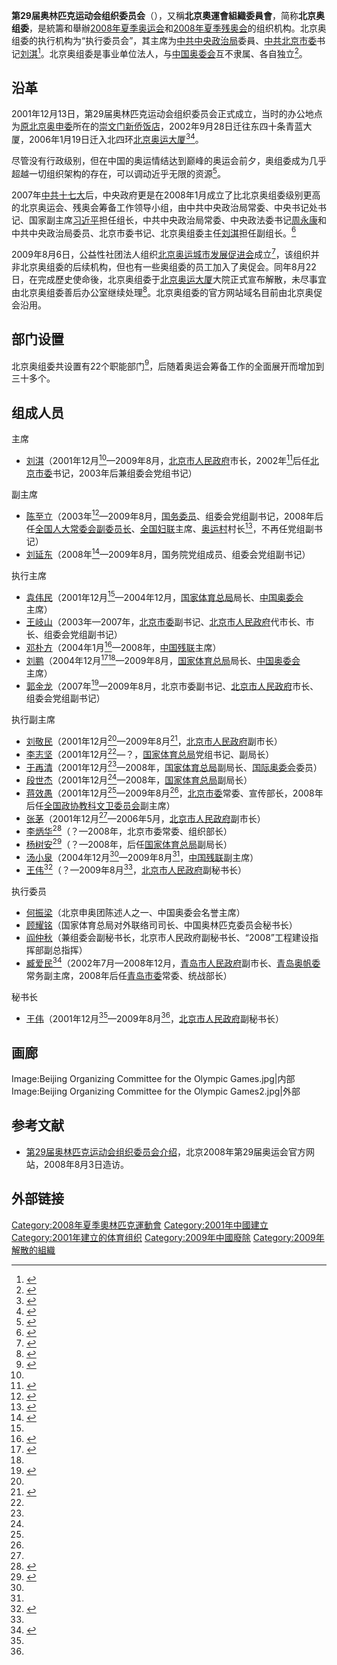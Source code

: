 {{Coord|39.94727899999999|116.209111|type:landmark_region:CN-11_source:GoogleMaps|display=title}}
{{Not|北京2022年冬奥会和冬残奥会组织委员会}}{{Infobox PRCG
|机构名称=第29届奥林匹克运动会组织委员会
|标志1=Beijing2008SummerOlympics.svg
|标志1说明=
|标志1宽度=180px
|职位1=主席
|人员1=[[刘淇|刘淇]]（[[北京市|北京]][[中国共产党北京市委员会|市委书记]]兼任）
|职位2=副主席
|人员2=[[陈至立|陈至立]]、{{wrap}}[[刘延东|刘延东]]
|职位3=执行主席
|人员3=[[劉鵬_(1951年)|刘鹏]]（[[国家体育总局|国家体育总局局长]]）<br>[[郭金龙|郭金龙]]（[[北京市|北京市]][[北京市市长列表|市长]]）
|成立时间={{Start date|2001|12|13}}
|撤销时间 =2009年8月22日
|上级机构=
|机构类型=独立[[事业单位|事业单位]]法人
|统一社会信用代码=
|地址1=[[北京市|北京市]][[海淀区|海淀区]]北四环中路267号[[北京奥运大厦|北京奥运大厦]]
|邮编1=
|官网={{URL|http://www.beijing2008.cn/}}
|image1=Beijing Olympic Building.JPG
|caption1=北京奥组委驻地位于北京奥运大厦
}}
{{2008年夏季奧林匹克运动会}}
'''第29届奥林匹克运动会组织委员会'''（{{lang-en|Beijing Organizing Committee for the Games of the XXIX Olympiad}}），又稱'''北京奧運會組織委員會'''，简称'''北京奥组委'''，是統籌和舉辦[[2008年夏季奥运会|2008年夏季奥运会]]和[[2008年夏季残奥会|2008年夏季残奥会]]的组织机构。北京奥组委的执行机构为“执行委员会”，其主席为[[中共中央政治局|中共中央政治局]]委員、[[中共北京市委|中共北京市委]]书记[[刘淇|刘淇]]<ref name=":0">{{Cite web|url=http://www.gov.cn/zhengce/content/2016-10/11/content_5117398.htm|title=国务院办公厅关于成立第29届奥林匹克运动会组织委员会的通知_政府信息公开专栏|accessdate=2018-11-25|work=www.gov.cn|archive-date=2020-11-09|archive-url=https://web.archive.org/web/20201109143455/http://www.gov.cn/zhengce/content/2016-10/11/content_5117398.htm|dead-url=no}}</ref>。北京奥组委是事业单位法人，与[[中国奥委会|中国奥委会]]互不隶属、各自独立<ref>{{Cite journal|title=北京奥组委与中国奥委会法律地位比较|author=周玲|url=|journal=体育文化导刊|issue=06|doi=|others=|year=2003|volume=|page=9-10|pmid=}}</ref>。

== 沿革 ==
2001年12月13日，第29届奥林匹克运动会组织委员会正式成立，当时的办公地点为[[2008年夏季奥林匹克运动会申办过程|原北京奥申委]]所在的[[北京新侨诺富特饭店|崇文门新侨饭店]]，2002年9月28日迁往东四十条青蓝大厦，2006年1月19日迁入北四环[[北京奥运大厦|北京奥运大厦]]<ref>{{cite news|url=http://sports.sina.com.cn/s/2006-01-18/1938761647s.shtml|title=北京奥运总部挺进前沿 奥组委明日搬至奥运大厦|publisher=[[中国新闻社|中国新闻社]]|date=2006-01-18|accessdate=2022-03-17}}</ref><ref>{{cite news|url=http://sports.sina.com.cn/o/2007-08-02/09163076871.shtml|title=记走过6年奥运历程的北京奥组委 梦想越近责任越重|work=[[北京日报|北京日报]]|date=2007-08-02|accessdate=2022-03-17}}</ref>。

尽管没有行政级别，但在中国的奥运情结达到巅峰的奥运会前夕，奥组委成为几乎超越一切组织架构的存在，可以调动近乎无限的资源<ref>{{Cite journal|title=北京奥运八年了 巅峰之后人与事|author=陈劲松|url=|journal=看天下|issue=21|doi=|others=|year=2016|volume=|page=49|pmid=}}</ref>。

2007年[[中共十七大|中共十七大]]后，中央政府更是在2008年1月成立了比北京奥组委级别更高的北京奥运会、残奥会筹备工作领导小组，由中共中央政治局常委、中央书记处书记、国家副主席[[习近平|习近平]]担任组长，中共中央政治局常委、中央政法委书记[[周永康|周永康]]和中共中央政治局委员、北京市委书记、北京奥组委主任[[刘淇|刘淇]]担任副组长。<ref>{{cite web|url= https://www.mfa.gov.cn/ce/ceus//chn/gyzg/123456768988/t414273.htm|title= 习近平任奥委会残奥会领导小组组长 周永康刘淇任副组长(03/12/08)}}</ref>

2009年8月6日，公益性社团法人组织[[北京奥运城市发展促进会|北京奥运城市发展促进会]]成立<ref>{{cite news|url=http://www.gov.cn/jrzg/2009-08/06/content_1385289.htm|title=北京奥运一周年：北京奥运城市发展促进会成立|publisher=[[新华社|新华社]]|date=2009-08-06|accessdate=2022-03-17}}</ref>，该组织并非北京奥组委的后续机构，但也有一些奥组委的员工加入了奥促会。同年8月22日，在完成歷史使命後，北京奥组委于[[北京奥运大厦|北京奥运大厦]]大院正式宣布解散，未尽事宜由北京奥组委善后办公室继续处理<ref>{{Cite news|url=http://sports.163.com/09/0824/07/5HFENA3200051CAQ.html|title=北京奥组委宣布解散 未尽事宜由善后办公室处理|author=|date=2009-08-24|work=网易体育|accessdate=2018-11-25|archive-url=https://web.archive.org/web/20181126005536/http://sports.163.com/09/0824/07/5HFENA3200051CAQ.html|archive-date=2018-11-26|dead-url=yes}}</ref>。北京奥组委的官方网站域名目前由北京奥促会沿用。

== 部门设置 ==
北京奥组委共设置有22个职能部门<ref>{{Cite journal|title=奥组委22个职能部门简介|author=|url=|journal=瞭望新闻周刊|issue=15|doi=|others=|year=2006|volume=|page=17|pmid=}}</ref>，后随着奥运会筹备工作的全面展开而增加到三十多个。
{{columns-list|2|
* 秘书行政部
* 总体策划部
* 国际联络部
* 体育部
* 新闻宣传部
* 工程部
* 环境开发部
* 市场开发部
* 技术部
* 法律事务部
* 运动员服务部
* 监察审计部
* 人事部
* 财务部
* 信息中心
* 文化活动部
* 安保部
* 医疗卫生部
* 媒体运行部
* 物流部
* 残奥会部
* 场馆管理部
* 交通部
* 火炬接力中心
* 注册中心
* 开闭幕式工作部
* 奥运村部
* 票务中心
* 志愿者部
}}

== 组成人员 ==
{{col-begin}}
; 主席
* [[刘淇|刘淇]]（2001年12月<ref name=":0" />—2009年8月，[[北京市人民政府|北京市人民政府]]市长，2002年<ref>{{Cite web|url=http://cpc.people.com.cn/GB/64192/64229/7017754.html|title=刘淇同志简历--领导人活动报道集--人民网|accessdate=2018-11-25|author=|date=|last=|work=cpc.people.com.cn|publisher=|archive-date=2013-06-16|archive-url=https://web.archive.org/web/20130616072056/http://cpc.people.com.cn/GB/64192/64229/7017754.html|dead-url=no}}</ref>后任[[北京市委|北京市委]]书记，2003年后兼组委会党组书记）
{{col-2}}
; 副主席
* [[陈至立|陈至立]]（2003年<ref>{{Cite web|url=http://www.gov.cn/gjjg/2008-03/15/content_6721.htm|title=陈至立|accessdate=2018-11-25|work=www.gov.cn|archive-date=2020-11-09|archive-url=https://web.archive.org/web/20201109153304/http://www.gov.cn/gjjg/2008-03/15/content_6721.htm|dead-url=no}}</ref>—2009年8月，[[国务委员|国务委员]]、组委会党组副书记，2008年后任[[全国人大常委会副委员长|全国人大常委会副委员长]]、[[全国妇联|全国妇联]]主席、[[北京奥运村|奥运村]]村长<ref name=":1">{{Cite news|url=http://2008.sohu.com/20080412/n256253101.shtml|title=陈至立任北京奥运村村长 举行第一次工作会议|author=|date=2008-04-12|work=[[搜狐|搜狐]]奥运|accessdate=2018-11-25|archive-date=2020-05-08|archive-url=https://web.archive.org/web/20200508121152/http://2008.sohu.com/20080412/n256253101.shtml|dead-url=no}}</ref>，不再任党组副书记）
* [[刘延东|刘延东]]（2008年<ref>{{Cite web|url=http://www.gov.cn/guoqing/2013-03/16/content_2583124.htm|title=刘延东同志简历_人物资料_中国政府网|accessdate=2018-11-25|author=|date=|last=|work=www.gov.cn|publisher=|archive-date=2020-08-02|archive-url=https://web.archive.org/web/20200802082334/http://www.gov.cn/guoqing/2013-03/16/content_2583124.htm|dead-url=no}}</ref>—2009年8月，国务院党组成员、组委会党组副书记）
{{col-end}}
{{col-begin}}
{{col-2}}
; 执行主席
* [[袁伟民|袁伟民]]（2001年12月<ref name=":0" />—2004年12月，[[国家体育总局|国家体育总局]]局长、[[中国奥委会|中国奥委会]]主席）
* [[王岐山|王岐山]]（2003年—2007年，[[北京市委|北京市委]]副书记、[[北京市人民政府|北京市人民政府]]代市长、市长、组委会党组副书记）
* [[邓朴方|邓朴方]]（2004年1月<ref>{{cite news |title=邓朴方被任命为北京奥运会组委会执行主席 |url=http://news.sina.com.cn/c/2004-01-17/18001614656s.shtml |accessdate=2019-04-23 |work=新浪新闻 |date=2004-01-17 |archive-date=2021-03-20 |archive-url=https://web.archive.org/web/20210320234629/http://news.sina.com.cn/c/2004-01-17/18001614656s.shtml |dead-url=no }}</ref>—2008年，[[中国残联|中国残联]]主席）
* [[劉鵬_(1951年)|刘鹏]]（2004年12月<ref name="lp">{{cite news |title=北京奥组委调整领导班子 刘鹏接任执行主席职务 |url=https://sports.dbw.cn/system/2004/12/31/018260642.shtml |accessdate=2019-04-23 |work=东北网 |date=2004-12-31 |archive-date=2020-05-08 |archive-url=https://web.archive.org/web/20200508121206/https://sports.dbw.cn/system/2004/12/31/018260642.shtml |dead-url=no }}</ref><ref name=":1" />—2009年8月，[[国家体育总局|国家体育总局]]局长、[[中国奥委会|中国奥委会]]主席）
* [[郭金龙|郭金龙]]（2007年<ref>{{Cite web|url=http://cpc.people.com.cn/GB/64162/123659/123780/7359430.html|title=郭金龙同志简历--资料中心--人民网|accessdate=2018-11-25|author=|date=|last=|work=cpc.people.com.cn|publisher=|archive-date=2017-12-02|archive-url=https://web.archive.org/web/20171202053910/http://cpc.people.com.cn/GB/64162/123659/123780/7359430.html|dead-url=no}}</ref>—2009年8月，北京市委副书记、[[北京市人民政府|北京市人民政府]]市长、组委会党组副书记）
{{col-2}}
; 执行副主席
* [[刘敬民|刘敬民]]（2001年12月<ref name=":0" />—2009年8月<ref name=":2">{{Cite news|url=http://edu.people.com.cn/GB/gongwuyuan/9912393.html|title=北京奥组委解散 工作人员公务员途径安置|author=|date=2009-08-24|work=[[新华网|新华网]]|accessdate=2018-11-25|archive-date=2020-05-08|archive-url=https://web.archive.org/web/20200508121221/http://edu.people.com.cn/GB/gongwuyuan/9912393.html|dead-url=no}}</ref>，[[北京市人民政府|北京市人民政府]]副市长）
* [[李志坚_(官员)|李志坚]]（2001年12月<ref name=":0" />—？，[[国家体育总局|国家体育总局]]党组书记、副局长）
* [[于再清|于再清]]（2001年12月<ref name=":0" />—2008年，[[国家体育总局|国家体育总局]]副局长、[[国际奥委会|国际奥委会]]委员）
* [[段世杰|段世杰]]（2001年12月<ref name=":0" />—2008年，[[国家体育总局|国家体育总局]]副局长）
* [[蒋效愚|蒋效愚]]（2001年12月<ref name=":0" />—2009年8月<ref name=":2" />，[[北京市委|北京市委]]常委、宣传部长，2008年后任[[全国政协教科文卫委员会|全国政协教科文卫委员会]]副主席）
* [[张茅|张茅]]（2001年12月<ref name=":0" />—2006年5月，[[北京市人民政府|北京市人民政府]]副市长）
* [[李炳华|李炳华]]<ref>{{Cite web|url=http://www.huaxia.com/ay/xw/zwh/2007/00730308.html|title=北京奥组委执行副主席李炳华一行到北京外国语大学调研奥运志愿者工作_奥运|accessdate=2018-11-25|work=www.huaxia.com|archive-date=2021-03-20|archive-url=https://web.archive.org/web/20210320234654/http://www.huaxia.com/ay/xw/zwh/2007/00730308.html|dead-url=no}}</ref>（？—2008年，北京市委常委、组织部长）
* [[杨树安|杨树安]]<ref>{{Cite news|url=http://district.ce.cn/newarea/sddy/201412/25/t20141225_4201559.shtml|title=杨树安任国家体育总局党组副书记|author=|date=2014-12-25|work=[[中国经济网|中国经济网]]|accessdate=2018-11-25|archive-date=2020-05-08|archive-url=https://web.archive.org/web/20200508121348/http://district.ce.cn/newarea/sddy/201412/25/t20141225_4201559.shtml|dead-url=no}}</ref>（？—2008年，后任[[国家体育总局|国家体育总局]]副局长）
* [[汤小泉|汤小泉]]（2004年12月<ref name="lp"/>—2009年8月<ref name=":2" />，[[中国残联|中国残联]]副主席）
* [[王伟_(天津)|王伟]]<ref>{{Cite web|url=http://news.163.com/09/1009/11/5L693PNL000120GU_mobile.html|title=北京市政协原副主席王伟任中国红十字会党组书记_网易新闻|accessdate=2018-11-25|work=news.163.com|archive-url=https://web.archive.org/web/20181126005524/http://news.163.com/09/1009/11/5L693PNL000120GU_mobile.html|archive-date=2018-11-26|dead-url=yes}}</ref>（？—2009年8月<ref name=":2" />，[[北京市人民政府|北京市人民政府]]副秘书长）
{{col-end}}

; 执行委员
* [[何振梁|何振梁]]（北京申奥团陈述人之一、中国奥委会名誉主席）
* [[顾耀铭|顾耀铭]]（国家体育总局对外联络司司长、中国奥林匹克委员会秘书长）
* [[阎仲秋|阎仲秋]]（兼组委会副秘书长，北京市人民政府副秘书长、“2008”工程建设指挥部副总指挥）
* [[臧爱民|臧爱民]]<ref>{{Cite web|url=http://cppcc.people.com.cn/GB/35377/7462432.html|title=臧爱民：青岛有信心办一次最好的奥帆赛|accessdate=2018-11-25|author=|date=|work=cppcc.people.com.cn|publisher=|archive-date=2020-05-08|archive-url=https://web.archive.org/web/20200508121352/http://cppcc.people.com.cn/GB/35377/7462432.html|dead-url=no}}</ref>（2002年7月—2008年12月，[[青岛市人民政府|青岛市人民政府]]副市长、[[第29届奥林匹克运动会组织委员会帆船委员会（青岛）|青岛奥帆委]]常务副主席，2008年后任[[中国共产党青岛市委员会|青岛市委]]常委、统战部长）

; 秘书长
* [[王伟_(天津)|王伟]]（2001年12月<ref name=":0" />—2009年8月<ref name=":2" />，[[北京市人民政府|北京市人民政府]]副秘书长）

==画廊==
<gallery>
Image:Beijing Organizing Committee for the Olympic Games.jpg|内部
Image:Beijing Organizing Committee for the Olympic Games2.jpg|外部
</gallery>
== 参考文献 ==
* [https://archive.is/20070617141539/http://www.beijing2008.cn/bocog 第29届奥林匹克运动会组织委员会介绍]，北京2008年第29届奥运会官方网站，2008年8月3日造访。
{{Reflist}}

==外部链接==

[[Category:2008年夏季奧林匹克運動會|Category:2008年夏季奧林匹克運動會]]
[[Category:2001年中國建立|Category:2001年中國建立]]
[[Category:2001年建立的体育组织|Category:2001年建立的体育组织]]
[[Category:2009年中國廢除|Category:2009年中國廢除]]
[[Category:2009年解散的組織|Category:2009年解散的組織]]